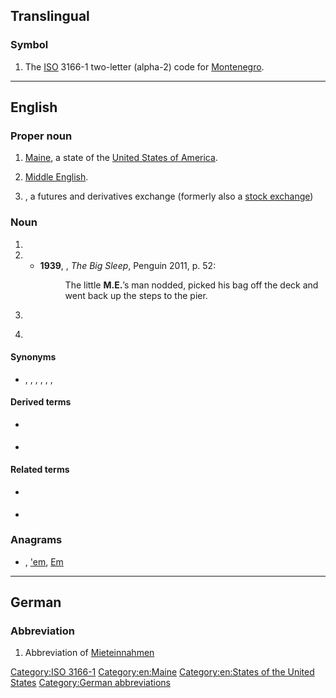 {{also|Appendix:Variations of "me"}}
==Translingual==

===Symbol===
{{head|mul|symbol}}
# The [[ISO]] 3166-1 two-letter (alpha-2) code for [[Montenegro]].

[[Category:ISO 3166-1]]

----

==English==

===Proper noun===
{{en-proper noun}}

# {{lb|en|initialism}} [[Maine]], a state of the [[United States of America]].
# {{lb|en|linguistics|initialism}} [[Middle English]].
# {{w|lang=en|Montreal Exchange}}, a futures and derivatives exchange (formerly also a [[stock exchange]])

===Noun===
{{en-noun}}

# {{initialism of|lang=en|master of engineering}}
# {{initialism of|lang=en|medical examiner}}
#* '''1939''', {{w|Raymond Chandler}}, ''The Big Sleep'', Penguin 2011, p. 52:
#*: The little '''M.E.'''’s man nodded, picked his bag off the deck and went back up the steps to the pier.
# {{abbreviation of|lang=en|myalgic encephalomyelitis}}
# {{label|en|aerospace}} {{abbreviation of|lang=en|main engine}}

====Synonyms====
* {{sense|master of engineering}} {{l|en|M. Eng.}}, {{l|en|M.Eng.}}, {{l|en|M.Eng}}, {{l|en|MEng}}, {{l|en|MASc}}, {{l|en|M.A.Sc.}}, {{l|en|M. A. Sc.}}

====Derived terms====
* {{sense|myalgic encephalomyelitis}} {{l|en|ME/CFS}}
* {{sense|main engine}} {{l|en|MECO|gloss=main engine cut-off}}

====Related terms====
* {{sense|main engine}} {{l|en|SE|gloss=sustainer engine}}
* {{sense|master of engineering}} {{l|en|BE|gloss=bachelor of engineering}}

===Anagrams===
* {{l|en|em}}, [['em#English|'em]], [[Em#English|Em]]

[[Category:en:Maine]]
[[Category:en:States of the United States]]

----

==German==

===Abbreviation===
{{rfc-header|Abbreviation}}
{{head|de|abbreviation}}

# {{lb|de|real estate listing}} Abbreviation of [[Mieteinnahmen]]

[[Category:German abbreviations]]